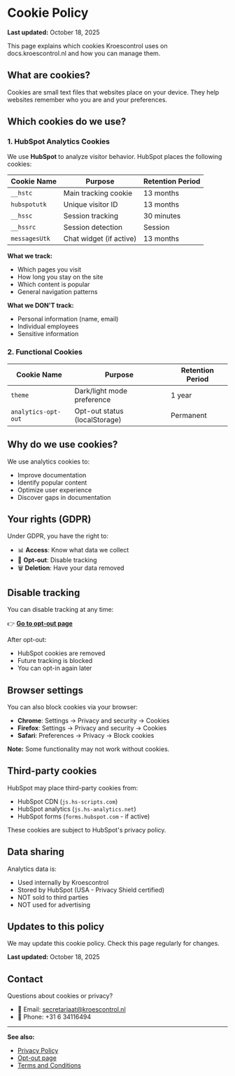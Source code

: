 
# Cookie Policy

**Last updated:** October 18, 2025

This page explains which cookies Kroescontrol uses on docs.kroescontrol.nl and how you can manage them.

## What are cookies?

Cookies are small text files that websites place on your device. They help websites remember who you are and your preferences.

## Which cookies do we use?

### 1. HubSpot Analytics Cookies

We use **HubSpot** to analyze visitor behavior. HubSpot places the following cookies:

| Cookie Name | Purpose | Retention Period |
|-------------|---------|------------------|
| `__hstc` | Main tracking cookie | 13 months |
| `hubspotutk` | Unique visitor ID | 13 months |
| `__hssc` | Session tracking | 30 minutes |
| `__hssrc` | Session detection | Session |
| `messagesUtk` | Chat widget (if active) | 13 months |

**What we track:**
- Which pages you visit
- How long you stay on the site
- Which content is popular
- General navigation patterns

**What we DON'T track:**
- Personal information (name, email)
- Individual employees
- Sensitive information

### 2. Functional Cookies

| Cookie Name | Purpose | Retention Period |
|-------------|---------|------------------|
| `theme` | Dark/light mode preference | 1 year |
| `analytics-opt-out` | Opt-out status (localStorage) | Permanent |

## Why do we use cookies?

We use analytics cookies to:
- <KCIcon icon={CheckCircle} variant="success" size={20} /> Improve documentation
- <KCIcon icon={CheckCircle} variant="success" size={20} /> Identify popular content
- <KCIcon icon={CheckCircle} variant="success" size={20} /> Optimize user experience
- <KCIcon icon={CheckCircle} variant="success" size={20} /> Discover gaps in documentation

## Your rights (GDPR)

Under GDPR, you have the right to:
- 📊 **Access**: Know what data we collect
- 🚫 **Opt-out**: Disable tracking
- 🗑️ **Deletion**: Have your data removed

## Disable tracking

You can disable tracking at any time:

👉 **[Go to opt-out page](/opt-out)**

After opt-out:
- HubSpot cookies are removed
- Future tracking is blocked
- You can opt-in again later

## Browser settings

You can also block cookies via your browser:
- **Chrome**: Settings → Privacy and security → Cookies
- **Firefox**: Settings → Privacy and security → Cookies
- **Safari**: Preferences → Privacy → Block cookies

**Note:** Some functionality may not work without cookies.

## Third-party cookies

HubSpot may place third-party cookies from:
- HubSpot CDN (`js.hs-scripts.com`)
- HubSpot analytics (`js.hs-analytics.net`)
- HubSpot forms (`forms.hubspot.com` - if active)

These cookies are subject to HubSpot's privacy policy.

## Data sharing

Analytics data is:
- <KCIcon icon={CheckCircle} variant="success" size={20} /> Used internally by Kroescontrol
- <KCIcon icon={CheckCircle} variant="success" size={20} /> Stored by HubSpot (USA - Privacy Shield certified)
- <KCIcon icon={XCircle} variant="danger" size={20} /> NOT sold to third parties
- <KCIcon icon={XCircle} variant="danger" size={20} /> NOT used for advertising

## Updates to this policy

We may update this cookie policy. Check this page regularly for changes.

**Last updated:** October 18, 2025

## Contact

Questions about cookies or privacy?
- 📧 Email: secretariaat@kroescontrol.nl
- 📱 Phone: +31 6 34116494

---

**See also:**
- [Privacy Policy](/en/legal/privacy)
- [Opt-out page](/opt-out)
- [Terms and Conditions](/en/legal/terms-and-conditions)
